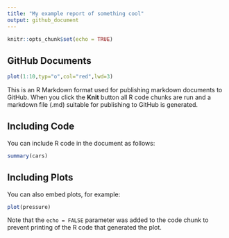 ```yaml
---
title: "My example report of something cool"
output: github_document
---
```


```r
knitr::opts_chunk$set(echo = TRUE)
```

## GitHub Documents
```r
plot(1:10,typ="o",col="red",lwd=3)
```

This is an R Markdown format used for publishing markdown documents to GitHub. When you click the **Knit** button all R code chunks are run and a markdown file (.md) suitable for publishing to GitHub is generated.

## Including Code

You can include R code in the document as follows:

```r
summary(cars)
```

## Including Plots

You can also embed plots, for example:

```r
plot(pressure)
```

Note that the `echo = FALSE` parameter was added to the code chunk to prevent printing of the R code that generated the plot.
